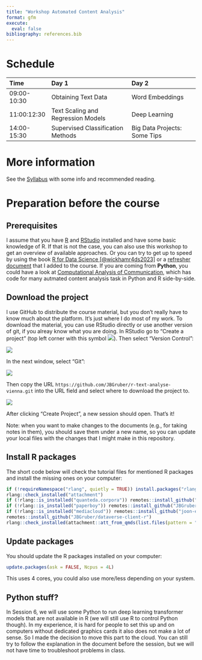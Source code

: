 ```yaml
---
title: "Workshop Automated Content Analysis"
format: gfm
execute: 
  eval: false
bibliography: references.bib
---
```


# Schedule

|Time        |Day 1                              |Day 2                        |
|:-----------|:----------------------------------|:----------------------------|
|09:00-10:30 |Obtaining Text Data                |Word Embeddings              |
|11:00:12:30 |Text Scaling and Regression Models |Deep Learning                |
|14:00-15:30 |Supervised Classification Methods  |Big Data Projects: Some Tips |

# More information

See the [Syllabus](0_Syllabus.pdf) with some info and recommended reading.

# Preparation before the course
## Prerequisites

I assume that you have [R](https://cran.rstudio.com/) and [RStudio](https://posit.co/download/rstudio-desktop/) installed and have some basic knowledge of R.
If that is not the case, you can also use this workshop to get an overview of available approaches.
Or you can try to get up to speed by using the book [R for Data Science [@wickhamr4ds2023]](https://r4ds.had.co.nz/) or a [refresher document](https://github.com/JBGruber/r-text-analyse-vienna/blob/main/1_Obtaining_Text_Data.qmd) that I added to the course.
If you are coming from **Python**, you could have a look at [Computational Analysis of Communication](https://cssbook.net/), which has code for many autmated content analysis task in Python and R side-by-side.

## Download the project

I use GitHub to distribute the course material, but you don't really have to know much about the platform.
It's just where I do most of my work.
To download the material, you can use RStudio directly or use another version of git, if you alreay know what you are doing.
In RStudio go to "Create a project" (top left corner with this symbol ![](media/new_project.png)).
Then select "Version Control":

![](media/wizard.png)

In the next window, select "Git":

![](media/wizard-2.png)

Then copy the URL `https://github.com/JBGruber/r-text-analyse-vienna.git` into the URL field and select where to download the project to.

![](media/wizard-3.png)

After clicking "Create Project", a new session should open.
That's it!

Note: when you want to make changes to the documents (e.g., for taking notes in them), you should save them under a new name, so you can update your local files with the changes that I might make in this repository.

## Install R packages

The short code below will check the tutorial files for mentioned R packages and install the missing ones on your computer:

```r
if (!requireNamespace("rlang", quietly = TRUE)) install.packages("rlang", dependencies = TRUE)
rlang::check_installed("attachment")
if (!rlang::is_installed("quanteda.corpora")) remotes::install_github("quanteda/quanteda.corpora")
if (!rlang::is_installed("paperboy")) remotes::install_github("JBGruber/paperboy")
if (!rlang::is_installed("mediacloud")) remotes::install_github("joon-e/mediacloud")
remotes::install_github("JBGruber/dataverse-client-r")
rlang::check_installed(attachment::att_from_qmds(list.files(pattern = ".qmd")))
```

## Update packages

You should update the R packages installed on your computer:

```r
update.packages(ask = FALSE, Ncpus = 4L)
```

This uses 4 cores, you could also use more/less depending on your system.

## Python stuff?

In Session 6, we will use some Python to run deep learning transformer models that are not available in R (we will still use R to control Python though).
In my experience, it is hard for people to set this up and on computers without dedicated graphics cards it also does not make a lot of sense.
So I made the decision to move this part to the cloud.
You can still try to follow the explanation in the document before the session, but we will not have time to troubleshoot problems in class.

